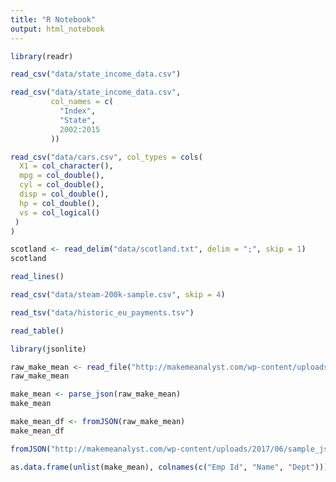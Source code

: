 ```yaml
---
title: "R Notebook"
output: html_notebook
---
```


```r
library(readr)
```

```r
read_csv("data/state_income_data.csv")
```

```r
read_csv("data/state_income_data.csv",
         col_names = c(
           "Index",
           "State",
           2002:2015
         ))
```

```r
read_csv("data/cars.csv", col_types = cols(
  X1 = col_character(),
  mpg = col_double(),
  cyl = col_double(),
  disp = col_double(),
  hp = col_double(),
  vs = col_logical()
 )
)
```


```r
scotland <- read_delim("data/scotland.txt", delim = ";", skip = 1)
scotland
```

```r
read_lines()
```

```r
read_csv("data/steam-200k-sample.csv", skip = 4)
```

```r
read_tsv("data/historic_eu_payments.tsv")
```

```r
read_table()
```

```r
library(jsonlite)
```

```r
raw_make_mean <- read_file("http://makemeanalyst.com/wp-content/uploads/2017/06/sample_json.txt")
raw_make_mean
```

```r
make_mean <- parse_json(raw_make_mean)
make_mean
```

```r
make_mean_df <- fromJSON(raw_make_mean)
make_mean_df
```

```r
fromJSON("http://makemeanalyst.com/wp-content/uploads/2017/06/sample_json.txt")
```


```r
as.data.frame(unlist(make_mean), colnames(c("Emp Id", "Name", "Dept")))
```


















